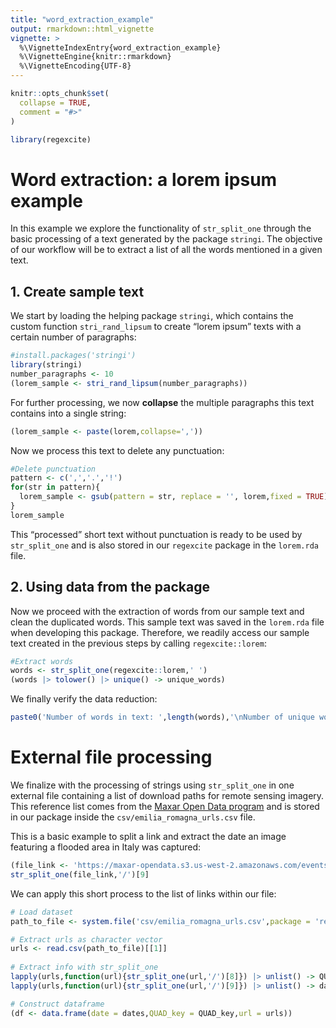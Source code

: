 ```yaml
---
title: "word_extraction_example"
output: rmarkdown::html_vignette
vignette: >
  %\VignetteIndexEntry{word_extraction_example}
  %\VignetteEngine{knitr::rmarkdown}
  %\VignetteEncoding{UTF-8}
---
```


```r
knitr::opts_chunk$set(
  collapse = TRUE,
  comment = "#>"
)
```

```r
library(regexcite)
```

# Word extraction: a **lorem ipsum** example

In this example we explore the functionality of `str_split_one` through the basic processing of a text generated by the package `stringi`. The objective of our workflow will be to extract a list of all the words mentioned in a given text.

## 1. Create sample text

We start by loading the helping package `stringi`, which contains the custom function `stri_rand_lipsum` to create "lorem ipsum" texts with a certain number of paragraphs:

```r
#install.packages('stringi')
library(stringi)
number_paragraphs <- 10
(lorem_sample <- stri_rand_lipsum(number_paragraphs))
```

For further processing, we now **collapse** the multiple paragraphs this text contains into a single string:

```r
(lorem_sample <- paste(lorem,collapse=','))
```

Now we process this text to delete any punctuation:

```r
#Delete punctuation
pattern <- c(',','.','!')
for(str in pattern){
  lorem_sample <- gsub(pattern = str, replace = '', lorem,fixed = TRUE)
}
lorem_sample
```

This "processed" short text without punctuation is ready to be used by `str_split_one` and is also stored in our `regexcite` package in the `lorem.rda` file.

## 2. Using data from the package

Now we proceed with the extraction of words from our sample text and clean the duplicated words. This sample text was saved in the `lorem.rda` file when developing this package. Therefore, we readily access our sample text created in the previous steps by calling `regexcite::lorem`:

```r
#Extract words
words <- str_split_one(regexcite::lorem,' ')
(words |> tolower() |> unique() -> unique_words)
```

We finally verify the data reduction:

```r
paste0('Number of words in text: ',length(words),'\nNumber of unique words in text: ',length(unique_words)) |> cat()
```

# External file processing

We finalize with the processing of strings using `str_split_one` in one external file containing a list of download paths for remote sensing imagery. This reference list comes from the [Maxar Open Data program](https://www.maxar.com/open-data) and is stored in our package inside the `csv/emilia_romagna_urls.csv` file.

This is a basic example to split a link and extract the date an image featuring a flooded area in Italy was captured:

```r
(file_link <- 'https://maxar-opendata.s3.us-west-2.amazonaws.com/events/Emilia-Romagna-Italy-flooding-may23/ard/32/120000301312/2021-05-20/10300100BF164000-visual.tif')
str_split_one(file_link,'/')[9]
```

We can apply this short process to the list of links within our file:

```r
# Load dataset
path_to_file <- system.file('csv/emilia_romagna_urls.csv',package = 'regexcite')

# Extract urls as character vector
urls <- read.csv(path_to_file)[[1]]
         
# Extract info with str_split_one
lapply(urls,function(url){str_split_one(url,'/')[8]}) |> unlist() -> QUAD_key
lapply(urls,function(url){str_split_one(url,'/')[9]}) |> unlist() -> dates

# Construct dataframe
(df <- data.frame(date = dates,QUAD_key = QUAD_key,url = urls))
```
